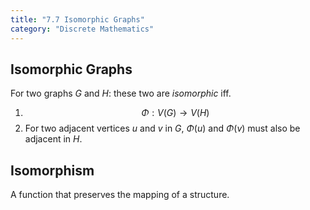 ```yaml
---
title: "7.7 Isomorphic Graphs"
category: "Discrete Mathematics"
---
```


## Isomorphic Graphs
For two graphs *G* and *H*: these two are *isomorphic* iff. 

1. $$\Phi : V(G) \to V(H)$$
2. For two adjacent vertices *u* and *v* in *G*, $\Phi(u)$ and $\Phi(v)$
   must also be adjacent in *H*.

## Isomorphism
A function that preserves the mapping of a structure.